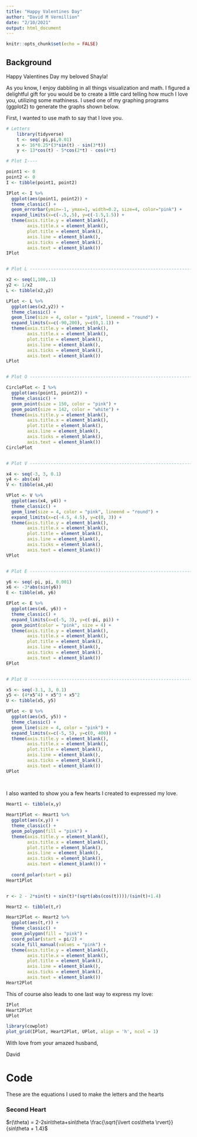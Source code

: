 ```yaml
---
title: "Happy Valentines Day"
author: "David M Vermillion"
date: "2/10/2021"
output: html_document
---
```


```r
knitr::opts_chunk$set(echo = FALSE)
```

## Background

Happy Valentines Day my beloved Shayla!

As you know, I enjoy dabbling in all things visualization and math. I figured a delightful gift for you would be to create a little card telling how much I love you, utilizing some mathiness. I used one of my graphing programs (ggplot2) to generate the graphs shown below.

First, I wanted to use math to say that I love you.

``` r
# Letters
    library(tidyverse)
    t <- seq(-pi,pi,0.01)
    x <- 16*0.25*(3*sin(t) - sin(3*t))
    y <- 13*cos(t) - 5*cos(2*t) - cos(4*t)

# Plot I----

point1 <- 0
point2 <- 0
I <- tibble(point1, point2)

IPlot <- I %>% 
  ggplot(aes(point1, point2)) +
  theme_classic() +
  geom_errorbar(ymin=-1, ymax=1, width=0.2, size=4, color="pink") +
  expand_limits(x=c(-.5,.5), y=c(-1.5,1.5)) +
  theme(axis.title.y = element_blank(),
        axis.title.x = element_blank(),
        plot.title = element_blank(),
        axis.line = element_blank(),
        axis.ticks = element_blank(),
        axis.text = element_blank())
IPlot


# Plot L ------------------------------------------------------------------

x2 <- seq(1,100,.1)
y2 <- 1/x2
L <- tibble(x2,y2)

LPlot <- L %>% 
  ggplot(aes(x2,y2)) +
  theme_classic() +
  geom_line(size = 4, color = "pink", lineend = "round") +
  expand_limits(x=c(-90,200), y=c(0,1.1)) +
  theme(axis.title.y = element_blank(),
        axis.title.x = element_blank(),
        plot.title = element_blank(),
        axis.line = element_blank(),
        axis.ticks = element_blank(),
        axis.text = element_blank())
LPlot


# Plot O ------------------------------------------------------------------

CirclePlot <- I %>% 
  ggplot(aes(point1, point2)) +
  theme_classic() +
  geom_point(size = 150, color = "pink") +
  geom_point(size = 142, color = "white") +
  theme(axis.title.y = element_blank(),
        axis.title.x = element_blank(),
        plot.title = element_blank(),
        axis.line = element_blank(),
        axis.ticks = element_blank(),
        axis.text = element_blank())
CirclePlot


# Plot V ------------------------------------------------------------------

x4 <- seq(-3, 3, 0.1)
y4 <- abs(x4)
V <- tibble(x4,y4)

VPlot <- V %>% 
  ggplot(aes(x4, y4)) + 
  theme_classic() +
  geom_line(size = 4, color = "pink", lineend = "round") +
  expand_limits(x=c(-4.5, 4.5), y=c(0, 3)) +
  theme(axis.title.y = element_blank(),
        axis.title.x = element_blank(),
        plot.title = element_blank(),
        axis.line = element_blank(),
        axis.ticks = element_blank(),
        axis.text = element_blank())
VPlot


# Plot E ------------------------------------------------------------------

y6 <- seq(-pi, pi, 0.001)
x6 <- -3*abs(sin(y6))
E <- tibble(x6, y6)

EPlot <- E %>% 
  ggplot(aes(x6, y6)) + 
  theme_classic() +
  expand_limits(x=c(-5, 3), y=c(-pi, pi)) +
  geom_point(color = "pink", size = 4) +
  theme(axis.title.y = element_blank(),
        axis.title.x = element_blank(),
        plot.title = element_blank(),
        axis.line = element_blank(),
        axis.ticks = element_blank(),
        axis.text = element_blank())
EPlot


# Plot U ------------------------------------------------------------------

x5 <- seq(-3.1, 3, 0.1)
y5 <- (4*x5^4) + x5^3 + x5^2
U <- tibble(x5, y5)

UPlot <- U %>% 
  ggplot(aes(x5, y5)) +
  theme_classic() +
  geom_line(size = 4, color = "pink") +
  expand_limits(x=c(-5, 5), y=c(0, 400)) +
  theme(axis.title.y = element_blank(),
        axis.title.x = element_blank(),
        plot.title = element_blank(),
        axis.line = element_blank(),
        axis.ticks = element_blank(),
        axis.text = element_blank())
UPlot
    
    
```


I also wanted to show you a few hearts I created to expressed my love.

``` r
Heart1 <- tibble(x,y)

Heart1Plot <- Heart1 %>% 
  ggplot(aes(x,y)) +
  theme_classic() +
  geom_polygon(fill = "pink") +
  theme(axis.title.y = element_blank(),
        axis.title.x = element_blank(),
        plot.title = element_blank(),
        axis.line = element_blank(),
        axis.ticks = element_blank(),
        axis.text = element_blank()) +
  
  coord_polar(start = pi)
Heart1Plot


r <- 2 - 2*sin(t) + sin(t)*(sqrt(abs(cos(t))))/(sin(t)+1.4)

Heart2 <- tibble(t,r)

Heart2Plot <- Heart2 %>% 
  ggplot(aes(t,r)) +
  theme_classic() +
  geom_polygon(fill = "pink") +
  coord_polar(start = pi/2) +
  scale_fill_manual(values = "pink") +
  theme(axis.title.y = element_blank(),
        axis.title.x = element_blank(),
        plot.title = element_blank(),
        axis.line = element_blank(),
        axis.ticks = element_blank(),
        axis.text = element_blank())
Heart2Plot
```

This of course also leads to one last way to express my love:

```  r
IPlot
Heart2Plot
UPlot

```

```  r
library(cowplot)
plot_grid(IPlot, Heart2Plot, UPlot, align = 'h', ncol = 1)

```

With love from your amazed husband,

David


# Code

These are the equations I used to make the letters and the hearts

### Second Heart
$r(\theta) = 2-2sin\theta+sin\theta \frac{\sqrt{\lvert cos\theta \rvert}}{sin\theta + 1.4}$
